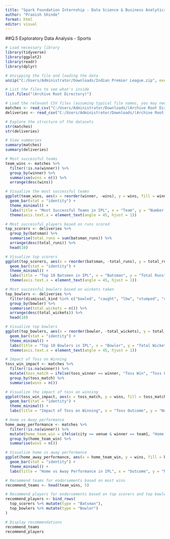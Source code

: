 ---
title: "Spark Foundation Internship - Data Science & Business Analytics TASK-5"
author: "Pranish Shinde"
format: html
editor: visual
---

##Q.5 Exploratory Data Analysis - Sports

```{r}
# Load necessary library
library(tidyverse)
library(ggplot2)
library(readr)
library(dplyr)

# Unzipping the file and loading the data
unzip("C:/Users/Administrator/Downloads/Indian Premier League.zip", exdir = "(Archive Root Directory)")

# List the files to see what's inside
list.files("(Archive Root Directory)")

# Load the relevant CSV files (assuming typical file names, you may need to adjust this)
matches <- read_csv("C:/Users/Administrator/Downloads/(Archive Root Directory)/matches.csv")
deliveries <- read_csv("C:/Users/Administrator/Downloads/(Archive Root Directory)/deliveries.csv")

# Explore the structure of the datasets
str(matches)
str(deliveries)

# View summaries
summary(matches)
summary(deliveries)

# Most successful teams
team_wins <- matches %>%
  filter(!is.na(winner)) %>%
  group_by(winner) %>%
  summarise(wins = n()) %>%
  arrange(desc(wins))

# Visualize the most successful teams
ggplot(team_wins, aes(x = reorder(winner, -wins), y = wins, fill = winner)) +
  geom_bar(stat = "identity") +
  theme_minimal() +
  labs(title = "Most Successful Teams in IPL", x = "Team", y = "Number of Wins") +
  theme(axis.text.x = element_text(angle = 45, hjust = 1))

# Most successful players based on runs scored
top_scorers <- deliveries %>%
  group_by(batsman) %>%
  summarise(total_runs = sum(batsman_runs)) %>%
  arrange(desc(total_runs)) %>%
  head(10)

# Visualize top scorers
ggplot(top_scorers, aes(x = reorder(batsman, -total_runs), y = total_runs, fill = batsman)) +
  geom_bar(stat = "identity") +
  theme_minimal() +
  labs(title = "Top 10 Batsmen in IPL", x = "Batsman", y = "Total Runs") +
  theme(axis.text.x = element_text(angle = 45, hjust = 1))

# Most successful bowlers based on wickets taken
top_bowlers <- deliveries %>%
  filter(dismissal_kind %in% c("bowled", "caught", "lbw", "stumped", "caught and bowled", "hit wicket")) %>%
  group_by(bowler) %>%
  summarise(total_wickets = n()) %>%
  arrange(desc(total_wickets)) %>%
  head(10)

# Visualize top bowlers
ggplot(top_bowlers, aes(x = reorder(bowler, -total_wickets), y = total_wickets, fill = bowler)) +
  geom_bar(stat = "identity") +
  theme_minimal() +
  labs(title = "Top 10 Bowlers in IPL", x = "Bowler", y = "Total Wickets") +
  theme(axis.text.x = element_text(angle = 45, hjust = 1))

# Impact of Toss on Winning
toss_win_impact <- matches %>%
  filter(!is.na(winner)) %>%
  mutate(toss_match = ifelse(toss_winner == winner, "Toss Win", "Toss Loss")) %>%
  group_by(toss_match) %>%
  summarise(wins = n())

# Visualize the impact of toss on winning
ggplot(toss_win_impact, aes(x = toss_match, y = wins, fill = toss_match)) +
  geom_bar(stat = "identity") +
  theme_minimal() +
  labs(title = "Impact of Toss on Winning", x = "Toss Outcome", y = "Number of Wins")

# Home vs Away performance
home_away_performance <- matches %>%
  filter(!is.na(winner)) %>%
  mutate(home_team_win = ifelse(city == venue & winner == team1, "Home Win", "Away Win")) %>%
  group_by(home_team_win) %>%
  summarise(wins = n())

# Visualize home vs away performance
ggplot(home_away_performance, aes(x = home_team_win, y = wins, fill = home_team_win)) +
  geom_bar(stat = "identity") +
  theme_minimal() +
  labs(title = "Home vs Away Performance in IPL", x = "Outcome", y = "Number of Wins")

# Recommend teams for endorsements based on most wins
recommend_teams <- head(team_wins, 5)

# Recommend players for endorsements based on top scorers and top bowlers
recommend_players <- bind_rows(
  top_scorers %>% mutate(type = "Batsman"),
  top_bowlers %>% mutate(type = "Bowler")
)

# Display recommendations
recommend_teams
recommend_players

```
